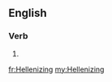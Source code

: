 ==English==

===Verb===
{{head|en|present participle}}

# {{present participle of|Hellenize|lang=en|nocat=1}}

[[fr:Hellenizing]]
[[my:Hellenizing]]